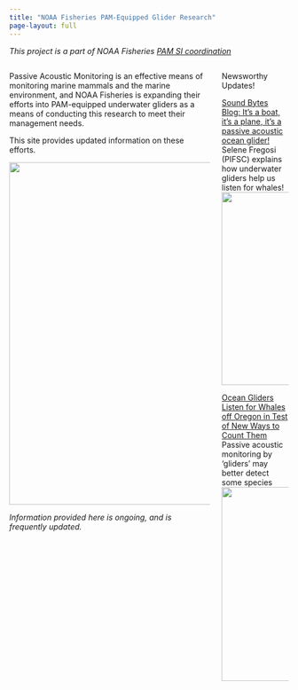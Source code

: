 ```yaml
---
title: "NOAA Fisheries PAM-Equipped Glider Research"
page-layout: full
---
```


*This project is a part of NOAA Fisheries [PAM SI coordination](https://nmfs-ost.github.io/PAM_National_Network/content/SI%20coord/SI_Coordination.html)*

:::::: columns
::: {.column width="75%"}
Passive Acoustic Monitoring is an effective means of monitoring marine mammals and the marine environment, and NOAA Fisheries is expanding their efforts into PAM-equipped underwater gliders as a means of conducting this research to meet their management needs.

This site provides updated information on these efforts.

![](content/images/PAMplatforms_gliders.png){width="618"}

*Information provided here is ongoing, and is frequently updated.*
:::

:::: {.column width="25%"}
::: {.callout-tip title="News!"}
Newsworthy Updates!
:::

[Sound Bytes Blog: It's a boat, it's a plane, it's a passive acoustic ocean glider!](https://www.fisheries.noaa.gov/science-blog/sound-bytes-its-boat-its-plane-its-passive-acoustic-ocean-glider) Selene Fregosi (PIFSC) explains how underwater gliders help us listen for whales! ![](content/images/Selene_soundbytes.jpg){width="348"}

[Ocean Gliders Listen for Whales off Oregon in Test of New Ways to Count Them](https://www.fisheries.noaa.gov/news/ocean-gliders-listen-whales-oregon-test-new-ways-count-them?utm_medium=email&utm_source=govdelivery) Passive acoustic monitoring by 'gliders' may better detect some species ![](content/images/Glider_Preparations-MMTD-SWFSC.png){width="350"}
::::
::::::
